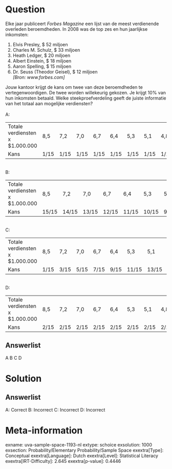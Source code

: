 Question
========

Elke jaar publiceert *Forbes Magazine* een lijst van de meest
verdienende overleden beroemdheden. In 2008 was de top zes en hun
jaarlijkse inkomsten:\

1.  Elvis Presley, \$ 52 miljoen
2.  Charles M. Schulz, \$ 33 miljoen
3.  Heath Ledger, \$ 20 miljoen
4.  Albert Einstein, \$ 18 miljoen
5.  Aaron Spelling, \$ 15 miljoen
6.  Dr. Seuss (Theodor Geisel), \$ 12 miljoen\
    *\[Bron: www.forbes.com\]*

Jouw kantoor krijgt de kans om twee van deze beroemdheden te
vertegenwoordigen. De twee worden willekeurig gekozen. Je krijgt 10% van
hun inkomsten betaald. Welke steekproefverdeling geeft de juiste
informatie van het totaal aan mogelijke verdiensten?\
\
A:\

  ---------------------------------- ------ ------ ------ ------ ------ ------ ------ ------ ------ ------ ------ ------ ------ ------ ------
  Totale verdiensten x \$1.000.000   8,5    7,2    7,0    6,7    6,4    5,3    5,1    4,8    4,5    3,8    3,5    3,3    3,2    3,0    2,7
  Kans                               1/15   1/15   1/15   1/15   1/15   1/15   1/15   1/15   1/15   1/15   1/15   1/15   1/15   1/15   1/15
  ---------------------------------- ------ ------ ------ ------ ------ ------ ------ ------ ------ ------ ------ ------ ------ ------ ------

\
B:\

  ---------------------------------- ------- ------- ------- ------- ------- ------- ------ ------ ------ ------ ------ ------ ------ ------ ------
  Totale verdiensten x \$1.000.000   8,5     7,2     7,0     6,7     6,4     5,3     5,1    4,8    4,5    3,8    3,5    3,3    3,2    3,0    2,7
  Kans                               15/15   14/15   13/15   12/15   11/15   10/15   9/15   8/15   7/15   6/15   5/15   4/15   3/15   2/15   1/15
  ---------------------------------- ------- ------- ------- ------- ------- ------- ------ ------ ------ ------ ------ ------ ------ ------ ------

\
C:\

  ---------------------------------- ------ ------ ------ ------ ------ ------- ------- ------- ------- ------- ------ ------ ------ ------ ------
  Totale verdiensten x \$1.000.000   8,5    7,2    7,0    6,7    6,4    5,3     5,1     4,8     4,5     3,8     3,5    3,3    3,2    3,0    2,7
  Kans                               1/15   3/15   5/15   7/15   9/15   11/15   13/15   15/15   13/15   11/15   9/15   7/15   5/15   3/15   1/15
  ---------------------------------- ------ ------ ------ ------ ------ ------- ------- ------- ------- ------- ------ ------ ------ ------ ------

\
D:\

  ---------------------------------- ------ ------ ------ ------ ------ ------ ------ ------ ------ ------ ------ ------ ------ ------ ------
  Totale verdiensten x \$1.000.000   8,5    7,2    7,0    6,7    6,4    5,3    5,1    4,8    4,5    3,8    3,5    3,3    3,2    3,0    2,7
  Kans                               2/15   2/15   2/15   2/15   2/15   2/15   2/15   2/15   2/15   2/15   2/15   2/15   2/15   2/15   2/15
  ---------------------------------- ------ ------ ------ ------ ------ ------ ------ ------ ------ ------ ------ ------ ------ ------ ------

Answerlist
----------

A
B
C
D

Solution
========

Answerlist
----------

A: Correct
B: Incorrect
C: Incorrect
D: Incorrect

Meta-information
================
exname: uva-sample-space-1193-nl
extype: schoice
exsolution: 1000
exsection: Probability/Elementary Probability/Sample Space 
exextra[Type]: Conceptual
exextra[Language]: Dutch
exextra[Level]: Statistical Literacy
exextra[IRT-Difficulty]: 2.645
exextra[p-value]: 0.4446
